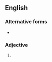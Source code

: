 ==English==

===Alternative forms===
* {{l|en|minatory}}

===Adjective===
{{en-adj}}

# {{obsolete spelling of|en|minatory}}